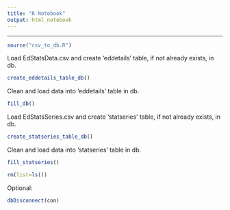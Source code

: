 ```yaml
---
title: "R Notebook"
output: html_notebook
---
```



---

```r
source("csv_to_db.R")
```


Load EdStatsData.csv and create 'eddetails' table, if not already exists, in db.
```r
create_eddetails_table_db()
```

Clean and load data into 'eddetails' table in db.
```r
fill_db()
```

Load EdStatsSeries.csv and create 'statseries' table, if not already exists, in db.
```r
create_statseries_table_db()
```


Clean and load data into 'statseries' table in db.
```r
fill_statseries()
```






```r
rm(list=ls())
```

Optional:
```r
dbDisconnect(con)
```

